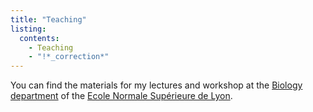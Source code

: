 ```yaml
---
title: "Teaching"
listing:
  contents:
    - Teaching
    - "!*_correction*"
---
```


You can find the materials for my lectures and workshop at the [Biology department](https://biologie.ens-lyon.fr/) of the  [Ecole Normale Supérieure de Lyon](https://www.ens-lyon.fr/).